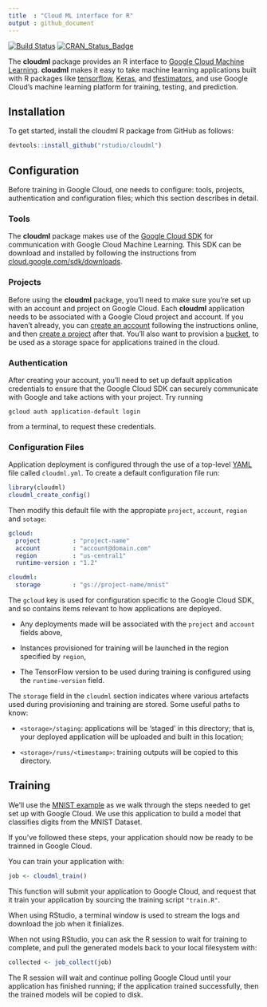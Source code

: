 ```yaml
---
title  : "Cloud ML interface for R"
output : github_document
---
```


[![Build Status](https://travis-ci.org/rstudio/cloudml.svg?branch=master)](https://travis-ci.org/rstudio/cloudml) [![CRAN_Status_Badge](https://www.r-pkg.org/badges/version/cloudml)](https://cran.r-project.org/package=cloudml)

The **cloudml** package provides an R interface to [Google Cloud Machine Learning](https://cloud.google.com/ml-engine/). **cloudml** makes it easy to take machine learning applications built with R packages like [tensorflow](https://tensorflow.rstudio.com/), [Keras](https://keras.rstudio.com/), and [tfestimators](https://tensorflow.rstudio.com/tfestimators/), and use Google Cloud's machine learning platform for training, testing, and prediction.

## Installation

To get started, install the cloudml R package from GitHub as follows:

```r
devtools::install_github("rstudio/cloudml")
```

## Configuration

Before training in Google Cloud, one needs to configure: tools, projects, authentication 
and configuration files; which this section describes in detail.

### Tools

The **cloudml** package makes use of the [Google Cloud SDK](https://cloud.google.com/sdk/) for communication with Google Cloud Machine Learning. This SDK can be download and
installed by following the instructions from [cloud.google.com/sdk/downloads](https://cloud.google.com/sdk/downloads).

### Projects

Before using the **cloudml** package, you'll need to make sure you're set up with an account and project on Google Cloud. Each **cloudml** application needs to be associated with a Google Cloud project and account. If you haven't already, you can [create an account](https://console.cloud.google.com) following the instructions online, and then [create a project](https://cloud.google.com/resource-manager/docs/creating-managing-projects) after that. You'll also want to provision a [bucket](https://cloud.google.com/storage/docs/creating-buckets), to be used as a storage space for applications trained in the cloud.

### Authentication

After creating your account, you'll need to set up default application credentials to ensure that the Google Cloud SDK can securely communicate with Google and take actions with your project. Try running

    gcloud auth application-default login

from a terminal, to request these credentials.

### Configuration Files

Application deployment is configured through the use of a top-level [YAML](http://yaml.org/) file called `cloudml.yml`. To create a default configuration file run:

```r
library(cloudml)
cloudml_create_config()
```

Then modify this default file with the appropiate `project`, `account`, `region` and `sotage`:

```yml
gcloud:
  project         : "project-name"
  account         : "account@domain.com"
  region          : "us-central1"
  runtime-version : "1.2"

cloudml:
  storage         : "gs://project-name/mnist"
```

The `gcloud` key is used for configuration specific to the Google Cloud SDK, and so contains items relevant to how applications are deployed.

- Any deployments made will be associated with the `project` and `account` fields above,

- Instances provisioned for training will be launched in the region specified by `region`,

- The TensorFlow version to be used during training is configured using the `runtime-version` field.

The `storage` field in the `cloudml` section indicates where various artefacts used during provisioning and training are stored. Some useful paths to know:

- `<storage>/staging`: applications will be 'staged' in this directory; that is, your deployed application will be uploaded and built in this location;

- `<storage>/runs/<timestamp>`: training outputs will be copied to this directory.

## Training

We'll use the [MNIST example](https://github.com/rstudio/cloudml/tree/master/inst/examples/mnist/train.R) as we walk through the steps needed to get set up with Google Cloud. We use this application to build a model that classifies digits from the MNIST Dataset.

If you've followed these steps, your application should now be ready to be trainned in Google Cloud.

You can train your application with:

```r
job <- cloudml_train()
```

This function will submit your application to Google Cloud, and request that it train your application by sourcing the training script `"train.R"`.

When using RStudio, a terminal window is used to stream the logs and download the job when it finializes.

When not using RStudio, you can ask the R session to wait for training to complete, and pull the generated models back to your local filesystem with:

```r
collected <- job_collect(job)
```

The R session will wait and continue polling Google Cloud until your application has finished running; if the application trained successfully, then the trained models will be copied to disk.
